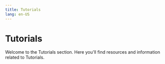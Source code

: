 ```yaml
---
title: Tutorials
lang: en-US
---
```



# Tutorials

Welcome to the Tutorials section. Here you'll find resources and information related to Tutorials.

<Cards>
  <Card title="Adding attributes to the derivation function" href="/builders/chain-operators/tutorials/adding-derivation-attributes" />
  <Card title="Adding a precompile" href="/builders/chain-operators/tutorials/adding-precompiles" />
  <Card title="Creating your own l2 rollup testnet" href="/builders/chain-operators/tutorials/create-l2-rollup" />
  <Card title="Integrating a new da layer with alt Da" href="/builders/chain-operators/tutorials/integrating-da-layer" />
  <Card title="Modifying predeployed contracts" href="/builders/chain-operators/tutorials/modifying-predeploys" />
  <Card title="Using the optimism sdk" href="/builders/chain-operators/tutorials/sdk" />
</Cards>
